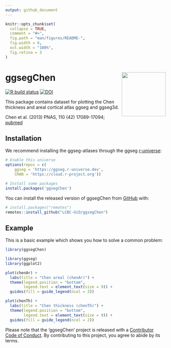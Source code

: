 ```yaml
---
output: github_document
---
```


<!-- README.md is generated from README.Rmd. Please edit that file -->

```r
knitr::opts_chunk$set(
  collapse = TRUE,
  comment = "#>",
  fig.path = "man/figures/README-",
  fig.width = 6,
  out.width = "100%",
  fig.retina = 3
)
```

# ggsegChen <img src='man/figures/logo.png' align="right" height="138.5" />

<!-- badges: start -->
[![R build status](https://github.com/LCBC-UiO/ggsegChen/workflows/R-CMD-check/badge.svg)](https://github.com/LCBC-UiO/ggsegChen/actions)
[![DOI](https://zenodo.org/badge/250277410.svg)](https://zenodo.org/badge/latestdoi/250277410)
<!-- badges: end -->

This package contains dataset for plotting the Chen thickness and areal cortical atlas ggseg and ggseg3d. 

Chen et al. (2013) PNAS, 110 (42) 17089-17094; [pubmed](href{https://doi.org/10.1073/pnas.1308091110)

## Installation

We recommend installing the ggseg-atlases through the ggseg [r-universe](https://ggseg.r-universe.dev/ui#builds):

```r
# Enable this universe
options(repos = c(
    ggseg = 'https://ggseg.r-universe.dev',
    CRAN = 'https://cloud.r-project.org'))

# Install some packages
install.packages('ggsegChen')
```

You can install the released version of ggsegChen from [GitHub](https://github.com/) with:

``` r
# install.packages("remotes")
remotes::install_github("LCBC-UiO/ggsegChen")
```

## Example

This is a basic example which shows you how to solve a common problem:
```r
library(ggsegChen)
```

```r
library(ggseg)
library(ggplot2)

plot(chenAr) +
  labs(title = "Chen areal (chenAr)") +
  theme(legend.position = "bottom",
        legend.text = element_text(size = 9)) +
  guides(fill = guide_legend(ncol = 3))
```
```r
plot(chenTh) +
  labs(title = "Chen thickness (chenTh)") +
  theme(legend.position = "bottom",
        legend.text = element_text(size = 9)) +
  guides(fill = guide_legend(ncol = 2))
```

<!-- ```{r "noneval", eval=FALSE} -->
<!-- library(ggseg3d) -->

<!-- ggseg3d(atlas = desterieux_3d) %>%  -->
<!--   pan_camera("right lateral") -->
<!-- ``` -->

<!-- ```{r "orca", include=FALSE} -->
<!-- library(ggseg3d) -->

<!-- p <- ggseg3d(atlas = desterieux_3d) %>% -->
<!--   pan_camera("right lateral") %>% -->
<!--   plotly::add_annotations( text="Screen capture", -->
<!--                   legendtitle=TRUE, showarrow=FALSE, -->
<!--                   font = list(color = "#000000b4", -->
<!--                               family = 'sans serif', -->
<!--                               size = 50)) -->
<!-- plotly::orca(p, "man/figures/README-3d-plot.png") -->
<!-- ``` -->

<!-- ```{r "incl", echo=FALSE} -->
<!-- knitr::include_graphics("man/figures/README-3d-plot.png") -->
<!-- ``` -->

Please note that the 'ggsegChen' project is released with a
[Contributor Code of Conduct](CODE_OF_CONDUCT.md).
By contributing to this project, you agree to abide by its terms.
